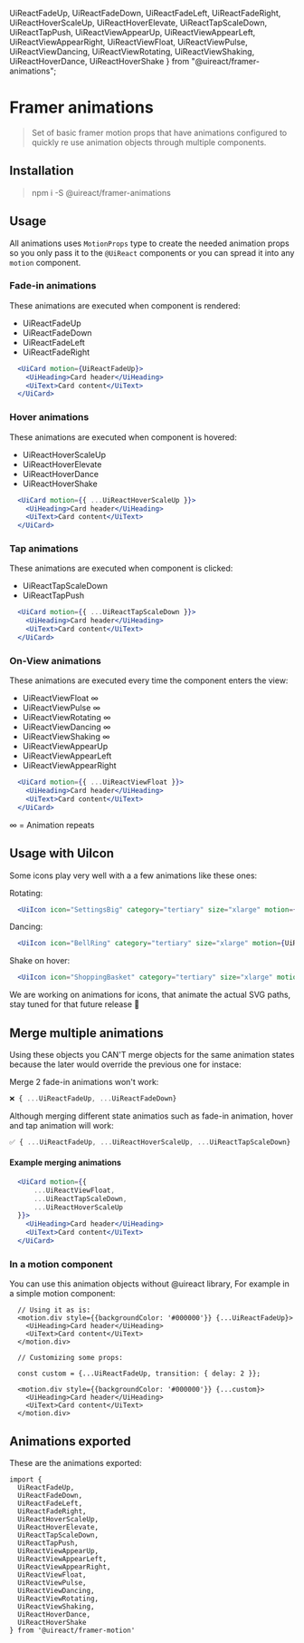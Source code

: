   UiReactFadeUp,
  UiReactFadeDown,
  UiReactFadeLeft,
  UiReactFadeRight,
  UiReactHoverScaleUp,
  UiReactHoverElevate,
  UiReactTapScaleDown,
  UiReactTapPush,
  UiReactViewAppearUp,
  UiReactViewAppearLeft,
  UiReactViewAppearRight,
  UiReactViewFloat,
  UiReactViewPulse,
  UiReactViewDancing,
  UiReactViewRotating,
  UiReactViewShaking,
  UiReactHoverDance,
  UiReactHoverShake
} from "@uireact/framer-animations";


# Framer animations
<Metadata packageName='framer-animations' packageJson={packageJson} />

> Set of basic framer motion props that have animations configured to quickly re use animation objects through multiple components.

## Installation

> npm i -S @uireact/framer-animations

## Usage

All animations uses `MotionProps` type to create the needed animation props so you only pass it to the `@UiReact` components or
you can spread it into any `motion` component.

### Fade-in animations

These animations are executed when component is rendered:

- UiReactFadeUp
- UiReactFadeDown 
- UiReactFadeLeft
- UiReactFadeRight

```jsx live scope={{ UiCard, UiHeading, UiText, UiReactFadeUp, UiReactFadeDown, UiReactFadeLeft, UiReactFadeRight }}
  <UiCard motion={UiReactFadeUp}>
    <UiHeading>Card header</UiHeading>
    <UiText>Card content</UiText>
  </UiCard>
```

### Hover animations

These animations are executed when component is hovered:

- UiReactHoverScaleUp 
- UiReactHoverElevate 
- UiReactHoverDance
- UiReactHoverShake

```jsx live scope={{ UiCard, UiHeading, UiText, UiReactHoverScaleUp, UiReactHoverElevate, UiReactHoverDance, UiReactHoverShake }}
  <UiCard motion={{ ...UiReactHoverScaleUp }}>
    <UiHeading>Card header</UiHeading>
    <UiText>Card content</UiText>
  </UiCard>
```

### Tap animations

These animations are executed when component is clicked:

- UiReactTapScaleDown
- UiReactTapPush

```jsx live scope={{ UiCard, UiHeading, UiText, UiReactTapScaleDown, UiReactTapPush }}
  <UiCard motion={{ ...UiReactTapScaleDown }}>
    <UiHeading>Card header</UiHeading>
    <UiText>Card content</UiText>
  </UiCard>
```

### On-View animations

These animations are executed every time the component enters the view:

- UiReactViewFloat 	&#8734;
- UiReactViewPulse 	&#8734;
- UiReactViewRotating &#8734;
- UiReactViewDancing &#8734;
- UiReactViewShaking &#8734;
- UiReactViewAppearUp
- UiReactViewAppearLeft
- UiReactViewAppearRight

```jsx live scope={{ UiCard, UiHeading, UiText, UiReactViewFloat, UiReactViewPulse, UiReactViewAppearUp, UiReactViewAppearLeft, UiReactViewAppearRight, UiReactViewRotating, UiReactViewShaking, UiReactViewDancing }}
  <UiCard motion={{ ...UiReactViewFloat }}>
    <UiHeading>Card header</UiHeading>
    <UiText>Card content</UiText>
  </UiCard>
```

&#8734; = Animation repeats

## Usage with UiIcon

Some icons play very well with a a few animations like these ones:

Rotating:

```jsx live scope={{UiIcon, UiReactViewRotating}}
  <UiIcon icon="SettingsBig" category="tertiary" size="xlarge" motion={UiReactViewRotating} />
```

Dancing:

```jsx live scope={{UiIcon, UiReactViewDancing}}
  <UiIcon icon="BellRing" category="tertiary" size="xlarge" motion={UiReactViewDancing} />
```

Shake on hover:

```jsx live scope={{UiIcon, UiReactHoverShake}}
  <UiIcon icon="ShoppingBasket" category="tertiary" size="xlarge" motion={UiReactHoverShake} />
```

We are working on animations for icons, that animate the actual SVG paths, stay tuned for that future release 🚀

## Merge multiple animations

Using these objects you CAN'T merge objects for the same animation states because the later would override the previous one for instace:

Merge 2 fade-in animations won't work:

```ts
❌ { ...UiReactFadeUp, ...UiReactFadeDown}
```

Although merging different state animatios such as fade-in animation, hover and tap animation will work:

```ts
✅ { ...UiReactFadeUp, ...UiReactHoverScaleUp, ...UiReactTapScaleDown}
```
#### Example merging animations

```jsx live scope={{ UiCard, UiHeading, UiText, UiReactViewFloat, UiReactTapScaleDown, UiReactHoverScaleUp }}
  <UiCard motion={{ 
      ...UiReactViewFloat, 
      ...UiReactTapScaleDown, 
      ...UiReactHoverScaleUp
  }}>
    <UiHeading>Card header</UiHeading>
    <UiText>Card content</UiText>
  </UiCard>
```

### In a motion component
You can use this animation objects without @uireact library, For example in a simple motion component: 

```tsx
  // Using it as is:
  <motion.div style={{backgroundColor: '#000000'}} {...UiReactFadeUp}>
    <UiHeading>Card header</UiHeading>
    <UiText>Card content</UiText>
  </motion.div>

  // Customizing some props:

  const custom = {...UiReactFadeUp, transition: { delay: 2 }};

  <motion.div style={{backgroundColor: '#000000'}} {...custom}>
    <UiHeading>Card header</UiHeading>
    <UiText>Card content</UiText>
  </motion.div>
```

## Animations exported

These are the animations exported:

```tsx
import {
  UiReactFadeUp,
  UiReactFadeDown,
  UiReactFadeLeft,
  UiReactFadeRight,
  UiReactHoverScaleUp,
  UiReactHoverElevate,
  UiReactTapScaleDown,
  UiReactTapPush,
  UiReactViewAppearUp,
  UiReactViewAppearLeft,
  UiReactViewAppearRight,
  UiReactViewFloat,
  UiReactViewPulse,
  UiReactViewDancing,
  UiReactViewRotating,
  UiReactViewShaking,
  UiReactHoverDance,
  UiReactHoverShake
} from '@uireact/framer-motion'
```
